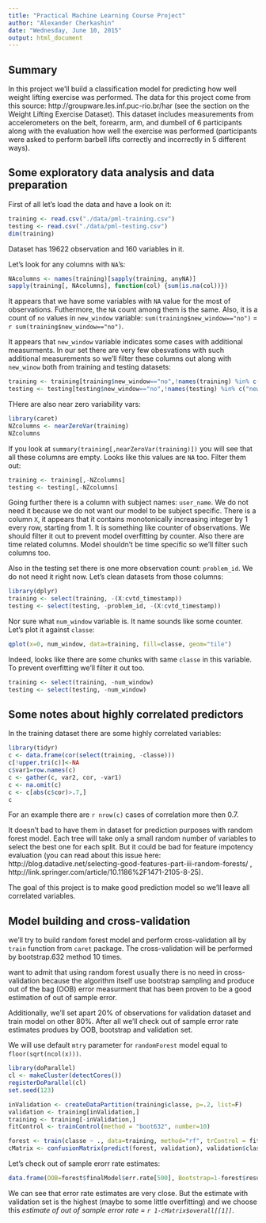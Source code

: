 ```yaml
---
title: "Practical Machine Learning Course Project"
author: "Alexander Cherkashin"
date: "Wednesday, June 10, 2015"
output: html_document
---
```


## Summary
In this project we'll build a classification model for predicting how well weight lifting exercise was performed. The data for this project come from this source: http://groupware.les.inf.puc-rio.br/har (see the section on the Weight Lifting Exercise Dataset). This dataset includes measurements from accelerometers on the belt, forearm, arm, and dumbell of 6 participants along with the evaluation how well the exercise was performed (participants were asked to perform barbell lifts correctly and incorrectly in 5 different ways). 

## Some exploratory data analysis and data preparation
First of all let's load the data and have a look on it:
```r
training <- read.csv("./data/pml-training.csv")
testing <- read.csv("./data/pml-testing.csv")
dim(training)
```
Dataset has 19622 observation and 160 variables in it.

Let's look for any columns with `NA`'s:
```r
NAcolumns <- names(training)[sapply(training, anyNA)]
sapply(training[, NAcolumns], function(col) {sum(is.na(col))})
```

It appears that we have some variables with `NA` value for the most of observations. Futhermore, the `NA` count among them is the same. Also, it is a count of `no` values in `new_window` variable: `sum(training$new_window=="no")` = `r sum(training$new_window=="no")`.

It appears that `new_window` variable indicates some cases with additional measurments. In our set there are very few obesvations with such additional measurements so we'll filter these columns out along with `new_winow` both from training and testing datasets:
```r
training <- training[training$new_window=="no",!names(training) %in% c("new_window", NAcolumns)]
testing <- testing[testing$new_window=="no",!names(testing) %in% c("new_window", NAcolumns)]
```

THere are also near zero variability vars:
```r
library(caret)
NZcolumns <- nearZeroVar(training)
NZcolumns
```

If you look at `summary(training[,nearZeroVar(training)])` you will see that all these columns are empty. Looks like this values are `NA` too. Filter them out:
```r
training <- training[,-NZcolumns]
testing <- testing[,-NZcolumns]
```

Going further there is a column with subject names: `user_name`. We do not need it because we do not want our model to be subject specific. There is a column `X`, it appears that it contains monotonically increasing integer by 1 every row, starting from 1. It is something like counter of observations. We should filter it out to prevent model overfitting by counter. Also there are time related columns. Model shouldn't be time specific so we'll filter such columns too.

Also in the testing set there is one more observation count: `problem_id`. We do not need it right now. Let's clean datasets from those columns:

```r
library(dplyr)
training <- select(training, -(X:cvtd_timestamp))
testing <- select(testing, -problem_id, -(X:cvtd_timestamp))
```

Nor sure what `num_window` variable is. It name sounds like some counter. Let's plot it against `classe`:
```r
qplot(x=0, num_window, data=training, fill=classe, geom="tile")
```

Indeed, looks like there are some chunks with same `classe` in this variable. To prevent overfitting we'll filter it out too.

```r
training <- select(training, -num_window)
testing <- select(testing, -num_window)
```

## Some notes about highly correlated predictors

In the training dataset there are some highly correlated variables: 
```r
library(tidyr)
c <- data.frame(cor(select(training, -classe)))
c[!upper.tri(c)]<-NA
c$var1=row.names(c)
c <- gather(c, var2, cor, -var1)
c <- na.omit(c)
c <- c[abs(c$cor)>.7,]
c
```

For an example there are `r nrow(c)` cases of correlation more then 0.7.

It doesn't bad to have them in dataset for prediction purposes with random forest model. Each tree will take only a small random number of variables to select the best one for each split. But it could be bad for feature impotency evaluation (you can read about this issue here: http://blog.datadive.net/selecting-good-features-part-iii-random-forests/ , http://link.springer.com/article/10.1186%2F1471-2105-8-25).

The goal of this project is to make good prediction model so we'll leave all correlated variables.

## Model building and cross-validation
we'll try to build random forest model and perform cross-validation all by `train` function from `caret` package. The cross-validation will be performed by bootstrap.632 method 10 times.

want to admit that using random forest usually there is no need in cross-validation because the algorithm itself use bootstrap sampling and produce out of the bag (OOB) error measurment that has been proven to be a good estimation of out of sample error.

Additionally, we'll set apart 20% of observations for validation dataset and train model on other 80%. After all we'll check out of sample error rate estimates produes by OOB, bootstrap and validation set.

We will use default `mtry` parameter for `randomForest` model equal to `floor(sqrt(ncol(x)))`.

```r
library(doParallel)
cl <- makeCluster(detectCores())
registerDoParallel(cl)
set.seed(123)

inValidation <- createDataPartition(training$classe, p=.2, list=F)
validation <- training[inValidation,]
training <- training[-inValidation,]
fitControl <- trainControl(method = "boot632", number=10)

forest <- train(classe ~ ., data=training, method="rf", trControl = fitControl, tuneGrid=data.frame(mtry=floor(sqrt(ncol(training)))))
cMatrix <- confusionMatrix(predict(forest, validation), validation$classe)
```

Let's check out of sample erorr rate estimates:
```r
data.frame(OOB=forest$finalModel$err.rate[500], Bootstrap=1-forest$results[[2]], Validation=1-cMatrix$overall[[1]])
```

We can see that error rate estimates are very close. But the estimate with validation set is the highest (maybe to some little overfitting) and we choose this *estimate of out of sample error rate = `r 1-cMatrix$overall[[1]]`*.